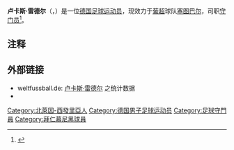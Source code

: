 {{noteTA
|G1=football|G2=uefa|G3=德甲|G4=葡超
|1=zh:雷德尔; zh-cn:雷德尔; zh-tw:雷德爾; zh-hk:連達;
}}
{{Infobox football biography
| name                 = 卢卡斯·雷德尔<br />Lukas Raeder
| image                = 2014-05-18_Lukas_Raeder.jpg
| fullname             = Lukas Raeder
| birth_date           = {{Birth date and age|df=yes|1993|12|30}}
| birth_place          = 德国[[埃森|埃森]]
| height               = {{height|m=1.94}}
| position             = [[守門員_(足球)|守門員]]
| currentclub          = [[維多利亞足球會|塞图巴尔]]
| clubnumber           = 1
| youthyears1 = 1999–2001 | youthclubs1 = Essener SV
| youthyears2 = 2001–2004 | youthclubs2 = ESC Rellinghausen 06
| youthyears3 = 2004–2007 | youthclubs3 = [[杜伊斯堡迈德里希竞赛俱乐部|杜伊斯堡]]
| youthyears4 = 2007–2010 | youthclubs4 = [[红白埃森足球俱乐部|埃森]]
| youthyears5 = 2010–2012 | youthclubs5 = [[沙尔克04足球俱乐部|沙尔克04]]
| years1 = 2012–2014 | clubs1 = [[拜仁慕尼黑足球俱乐部二队|拜仁慕尼黑二队]] | caps1 = 37 | goals1 = 0
| years2 = 2012–2014 | clubs2 = [[拜仁慕尼黑足球俱乐部|拜仁慕尼黑]] | caps2 = 2 | goals2 = 0
| years3 = 2014– | clubs3 = [[維多利亞足球會|塞图巴尔]] | caps3 = 27 | goals3 = 0
| club-update          = 18:05, 4 May 2016 (UTC)
}}

'''卢卡斯·雷德尔'''（{{lang-de|'''Lukas Raeder'''}}，{{bd|1993年|12月30日|catIdx=Raeder, Lukas}}）是一位[[德国|德国]][[足球|足球]][[运动员|运动员]]，现效力于[[葡萄牙足球超级联赛|葡超]]球队[[維多利亞足球會|塞图巴尔]]，司职[[守門員_(足球)|守门员]]<ref>{{zh}}{{cite web |url=http://voice.hupu.com/soccer/1308925.html |title=拜仁本周或遭遇替补门将"用人荒" |publisher=虎扑 |date=2013-01-24 |accessdate=2013-07-05 |archive-date=2013-01-27 |archive-url=https://web.archive.org/web/20130127071101/http://voice.hupu.com/soccer/1308925.html |dead-url=no }}</ref>。

==注释==
{{reflist}}

==外部链接==
* weltfussball.de: [http://www.weltfussball.de/spieler_profil/lukas-raeder/ 卢卡斯·雷德尔] {{Wayback|url=http://www.weltfussball.de/spieler_profil/lukas-raeder/ |date=20181212115203 }}之统计数据  {{de icon}}
* {{Fussballdaten|raederlukas}}

{{DEFAULTSORT:Raeder, Lukas}}
[[Category:北萊因-西發里亞人|Category:北萊因-西發里亞人]]
[[Category:德国男子足球运动员|Category:德国男子足球运动员]]
[[Category:足球守門員|Category:足球守門員]]
[[Category:拜仁慕尼黑球員|Category:拜仁慕尼黑球員]]
